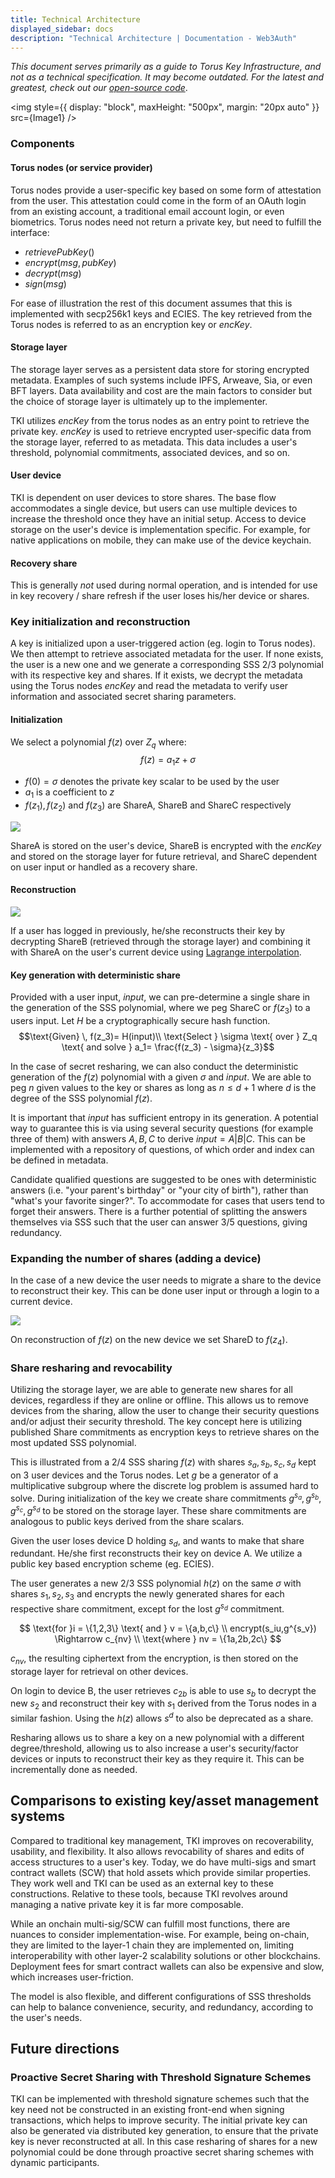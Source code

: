 ```yaml
---
title: Technical Architecture
displayed_sidebar: docs
description: "Technical Architecture | Documentation - Web3Auth"
---
```



_This document serves primarily as a guide to Torus Key Infrastructure, and not as a technical specification. It may become outdated. For the latest
and greatest, check out our_ [_open-source code_](https://github.com/tkey/tkey).

<img style={{ display: "block", maxHeight: "500px", margin: "20px auto" }} src={Image1} />

### Components

#### Torus nodes (or service provider)

Torus nodes provide a user-specific key based on some form of attestation from the user. This attestation could come in the form of an OAuth login
from an existing account, a traditional email account login, or even biometrics. Torus nodes need not return a private key, but need to fulfill the
interface:

- $retrievePubKey()$
- $encrypt(msg, pubKey)$
- $decrypt(msg)$
- $sign(msg)$

For ease of illustration the rest of this document assumes that this is implemented with secp256k1 keys and ECIES. The key retrieved from the Torus
nodes is referred to as an encryption key or $encKey$.

#### Storage layer

The storage layer serves as a persistent data store for storing encrypted metadata. Examples of such systems include IPFS, Arweave, Sia, or even BFT
layers. Data availability and cost are the main factors to consider but the choice of storage layer is ultimately up to the implementer.

TKI utilizes $encKey$ from the torus nodes as an entry point to retrieve the private key. $encKey$ is used to retrieve encrypted user-specific data
from the storage layer, referred to as metadata. This data includes a user's threshold, polynomial commitments, associated devices, and so on.

#### User device

TKI is dependent on user devices to store shares. The base flow accommodates a single device, but users can use multiple devices to increase the
threshold once they have an initial setup. Access to device storage on the user's device is implementation specific. For example, for native
applications on mobile, they can make use of the device keychain.

#### Recovery share

This is generally _not_ used during normal operation, and is intended for use in key recovery / share refresh if the user loses his/her device or
shares.

### Key initialization and reconstruction

A key is initialized upon a user-triggered action (eg. login to Torus nodes). We then attempt to retrieve associated metadata for the user. If none
exists, the user is a new one and we generate a corresponding SSS 2/3 polynomial with its respective key and shares. If it exists, we decrypt the
metadata using the Torus nodes $encKey$ and read the metadata to verify user information and associated secret sharing parameters.

#### Initialization

We select a polynomial $f(z)$ over $Z_q$ where: $$f(z) = a_1z + \sigma$$

- $f(0) = \sigma$ denotes the private key scalar to be used by the user
- $a_1$ is a coefficient to $z$
- $f(z_1),f(z_2)$ and $f(z_3)$ are ShareA, ShareB and ShareC respectively

![](https://hackmd.io/_uploads/SJU6kNwa8.png)

ShareA is stored on the user's device, ShareB is encrypted with the $encKey$ and stored on the storage layer for future retrieval, and ShareC
dependent on user input or handled as a recovery share.

#### Reconstruction

![](https://hackmd.io/_uploads/BkQMlVvaU.png)

If a user has logged in previously, he/she reconstructs their key by decrypting ShareB (retrieved through the storage layer) and combining it with
ShareA on the user's current device using
[Lagrange interpolation](https://brilliant.org/wiki/lagrange-interpolation/#:~:text=Lagrange%20Interpolation,proof%20of%20the%20theorem%20below).

#### Key generation with deterministic share

Provided with a user input, $input$, we can pre-determine a single share in the generation of the SSS polynomial, where we peg ShareC or $f(z_3)$ to a
users input. Let $H$ be a cryptographically secure hash function.
$$\text{Given} \, f(z_3)= H(input)\\ \text{Select } \sigma \text{ over } Z_q \text{ and solve } a_1= \frac{f(z_3) - \sigma}{z_3}$$

In the case of secret resharing, we can also conduct the deterministic generation of the $f(z)$ polynomial with a given $\sigma$ and $input$. We are
able to peg $n$ given values to the key or shares as long as $n\le d + 1$ where $d$ is the degree of the SSS polynomial $f(z)$.

It is important that $input$ has sufficient entropy in its generation. A potential way to guarantee this is via using several security questions (for
example three of them) with answers $A,B,C$ to derive $input = A|B|C$. This can be implemented with a repository of questions, of which order and
index can be defined in metadata.

Candidate qualified questions are suggested to be ones with deterministic answers (i.e. "your parent's birthday" or "your city of birth"), rather than
"what's your favorite singer?". To accommodate for cases that users tend to forget their answers. There is a further potential of splitting the
answers themselves via SSS such that the user can answer 3/5 questions, giving redundancy.

### Expanding the number of shares (adding a device)

In the case of a new device the user needs to migrate a share to the device to reconstruct their key. This can be done user input or through a login
to a current device.

![](https://hackmd.io/_uploads/SJpLgEvaL.png)

On reconstruction of $f(z)$ on the new device we set ShareD to $f(z_4)$.

### Share resharing and revocability

Utilizing the storage layer, we are able to generate new shares for all devices, regardless if they are online or offline. This allows us to remove
devices from the sharing, allow the user to change their security questions and/or adjust their security threshold. The key concept here is utilizing
published Share commitments as encryption keys to retrieve shares on the most updated SSS polynomial.

This is illustrated from a 2/4 SSS sharing $f(z)$ with shares $s_a, s_b, s_c, s_d$ kept on 3 user devices and the Torus nodes. Let $g$ be a generator
of a multiplicative subgroup where the discrete log problem is assumed hard to solve. During initialization of the key we create share commitments
$g^{s_a}, g^{s_b}, g^{s_c}, g^{s_d}$ to be stored on the storage layer. These share commitments are analogous to public keys derived from the share
scalars.

Given the user loses device D holding $s_d$, and wants to make that share redundant. He/she first reconstructs their key on device A. We utilize a
public key based encryption scheme (eg. ECIES).

The user generates a new 2/3 SSS polynomial $h(z)$ on the same $\sigma$ with shares $s_1, s_2, s_3$ and encrypts the newly generated shares for each
respective share commitment, except for the lost $g^{s_d}$ commitment.

$$
\text{for }i = \{1,2,3\}  \text{ and } v = \{a,b,c\} \\   encrypt(s_iu,g^{s_v}) \Rightarrow c_{nv} \\
\text{where } nv = \{1a,2b,2c\}
$$

$c_{nv}$, the resulting ciphertext from the encryption, is then stored on the storage layer for retrieval on other devices.

On login to device B, the user retrieves $c_{2b}$ is able to use $s_b$ to decrypt the new $s_2$ and reconstruct their key with $s_1$ derived from the
Torus nodes in a similar fashion. Using the $h(z)$ allows $s^d$ to also be deprecated as a share.

Resharing allows us to share a key on a new polynomial with a different degree/threshold, allowing us to also increase a user's security/factor
devices or inputs to reconstruct their key as they require it. This can be incrementally done as needed.

## Comparisons to existing key/asset management systems

Compared to traditional key management, TKI improves on recoverability, usability, and flexibility. It also allows revocability of shares and edits of
access structures to a user's key. Today, we do have multi-sigs and smart contract wallets (SCW) that hold assets which provide similar properties.
They work well and TKI can be used as an external key to these constructions. Relative to these tools, because TKI revolves around managing a native
private key it is far more composable.

While an onchain multi-sig/SCW can fulfill most functions, there are nuances to consider implementation-wise. For example, being on-chain, they are
limited to the layer-1 chain they are implemented on, limiting interoperability with other layer-2 scalability solutions or other blockchains.
Deployment fees for smart contract wallets can also be expensive and slow, which increases user-friction.

The model is also flexible, and different configurations of SSS thresholds can help to balance convenience, security, and redundancy, according to the
user's needs.

## Future directions

### Proactive Secret Sharing with Threshold Signature Schemes

TKI can be implemented with threshold signature schemes such that the key need not be constructed in an existing front-end when signing transactions,
which helps to improve security. The initial private key can also be generated via distributed key generation, to ensure that the private key is never
reconstructed at all. In this case resharing of shares for a new polynomial could be done through proactive secret sharing schemes with dynamic
participants.
